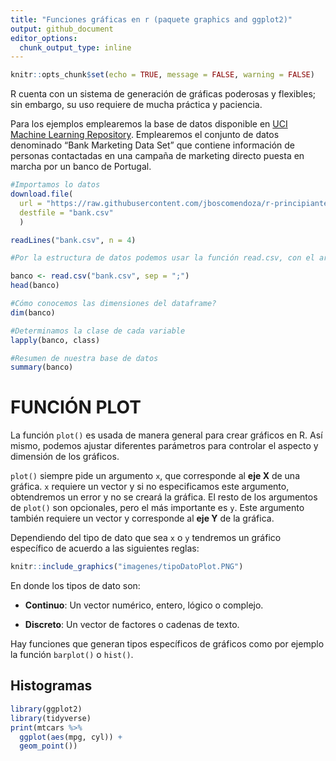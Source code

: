 ```yaml
---
title: "Funciones gráficas en r (paquete graphics and ggplot2)"
output: github_document
editor_options: 
  chunk_output_type: inline
---
```


```r
knitr::opts_chunk$set(echo = TRUE, message = FALSE, warning = FALSE)
```


R cuenta con un sistema de generación de gráficas poderosas y flexibles; sin embargo, su uso requiere de mucha práctica y paciencia.

Para los ejemplos emplearemos la base de datos disponible en [UCI Machine Learning Repository](https://archive.ics.uci.edu/ml/index.php). Emplearemos el conjunto de datos denominado "Bank Marketing Data Set" que contiene información de personas contactadas en una campaña de marketing directo puesta en marcha por un banco de Portugal.

```r
#Importamos lo datos
download.file(
  url = "https://raw.githubusercontent.com/jboscomendoza/r-principiantes-bookdown/master/datos/bank.csv", 
  destfile = "bank.csv"
  )

```

```r
readLines("bank.csv", n = 4)

#Por la estructura de datos podemos usar la función read.csv, con el argumento sep = ";"

banco <- read.csv("bank.csv", sep = ";")
head(banco)
```

```r
#Cómo conocemos las dimensiones del dataframe?
dim(banco)

#Determinamos la clase de cada variable
lapply(banco, class)

#Resumen de nuestra base de datos
summary(banco)
```


# FUNCIÓN PLOT

La función `plot()` es usada de manera general para crear gráficos en R. Así mismo, podemos ajustar diferentes parámetros para controlar el aspecto y dimensión de los gráficos.

`plot()` siempre pide un argumento `x`, que corresponde al **eje X** de una gráfica.  `x` requiere un vector y si no especificamos este argumento, obtendremos un error y no se creará la gráfica. El resto de los argumentos de `plot()` son opcionales, pero el más importante es `y`. Este argumento también requiere un vector y corresponde al **eje Y** de la gráfica.  

Dependiendo del tipo de dato que sea `x` o `y` tendremos un gráfico específico de acuerdo a las siguientes reglas:

```r
knitr::include_graphics("imagenes/tipoDatoPlot.PNG")
```

En donde los tipos de dato son:

* **Continuo**: Un vector numérico, entero, lógico o complejo.

* **Discreto**: Un vector de factores o cadenas de texto.

Hay funciones que generan tipos específicos de gráficos como por ejemplo la función `barplot()` o  `hist()`. 


## Histogramas


```r
library(ggplot2)
library(tidyverse)
print(mtcars %>% 
  ggplot(aes(mpg, cyl)) +
  geom_point())
```



